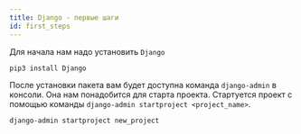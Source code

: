 ```yaml
---
title: Django - первые шаги
id: first_steps
---
```


Для начала нам надо установить `Django`

```bash
pip3 install Django
```

После установки пакета вам будет доступна команда `django-admin` в консоли. Она нам понадобится для старта проекта. Стартуется проект с помощью команды `django-admin startproject <project_name>`.

```bash
django-admin startproject new_project
```

